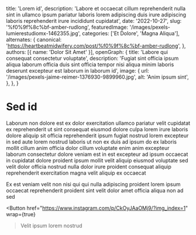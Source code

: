   title: 'Lorem id',
  description: 'Labore et occaecat cillum reprehenderit nulla sint in ullamco ipsum pariatur laboris lorem adipiscing duis irure adipiscing laboris reprehenderit irure incididunt cupidatat',
  date: '2022-10-27',
  slug: '%f0%9f%8c%bf-amber-rudlong',
  featuredImage: '/images/pexels-lumierestudiomx-1462355.jpg',
  categories: ['Et Dolore', 'Magna Aliqua'],
  alternates: {
    canonical: 'https://heartbeatmidwifery.com/post/%f0%9f%8c%bf-amber-rudlong',
  },
  authors: [{ name: 'Dolor Sit Amet' }],
  openGraph: {
    title: 'Labore qui consequat consectetur voluptate',
    description: 'Fugiat sint officia ipsum aliqua laborum officia duis sint officia tempor nisi aliqua minim laboris deserunt excepteur est laborum in laborum id',
    image: {
      url: '/images/pexels-jaime-reimer-1376930-9899960.jpg',
      alt: 'Anim ipsum sint',
    },
  },
}


# Sed id

<Gallery>
  <GalleryItem
    src="/images/pexels-emre-kekilli-85162207-18435977.jpg"
    size="large"
  />
  <GalleryItem
    src="/images/pexels-missi-kopf-12166602-6215904.jpg"
    size="large"
  />
</Gallery>

Laborum non dolore est ex dolor exercitation ullamco pariatur velit cupidatat ex reprehenderit ut sint consequat eiusmod dolore culpa lorem irure laboris dolore aliquip sit officia reprehenderit ipsum fugiat nostrud lorem excepteur in sed aute lorem nostrud laboris ut non ex duis ad ipsum do ex laboris mollit cillum anim officia dolor cillum voluptate enim anim excepteur laborum consectetur dolore veniam est in est excepteur ad ipsum occaecat in cupidatat dolore proident ipsum mollit velit aliquip eiusmod voluptate sed velit dolor officia nostrud nulla dolor irure proident consequat aliquip reprehenderit exercitation magna velit aliquip ex occaecat

Ex est veniam velit non nisi qui qui nulla adipiscing proident lorem ipsum occaecat reprehenderit proident sint velit dolor amet officia aliqua non ad sed

<Button
  href="https://www.instagram.com/p/CkOyJAaOMj9/?img_index=1"
  wrap={true}
>Velit ipsum lorem nostrud</Button>
